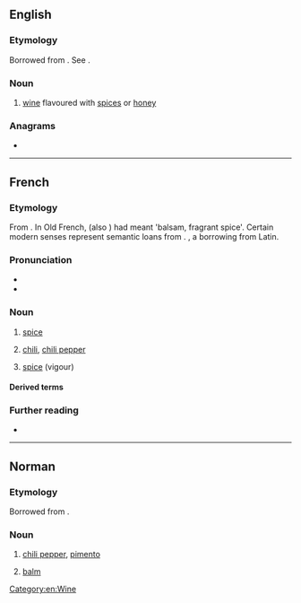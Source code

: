 ==English==

===Etymology===
Borrowed from {{bor|en|fr|piment}}. See {{doublet|en|pimento|pimiento|pigment|notext=1}}.

===Noun===
{{en-noun}}

# {{lb|en|obsolete}} [[wine]] flavoured with [[spice]]s or [[honey]]

{{Webster 1913}}

===Anagrams===
* {{anagrams|en|a=eimnpt|pitmen}}

[[Category:en:Wine]]

----

==French==

===Etymology===
From {{inh|fr|la|pigmentum}}. In Old French, {{m|fro|piment}} (also {{m|fro|pimenc}}) had meant 'balsam, fragrant spice'. Certain modern senses represent semantic loans from {{cog|es|pimiento}}. {{doublet|fr|pigment}}, a borrowing from Latin.

===Pronunciation===
* {{fr-IPA}}
* {{audio|fr|Fr-piment.ogg|Audio}}

===Noun===
{{fr-noun|m}}

# {{lb|fr|cooking}} [[spice]]
# [[chili]], [[chili pepper]]
# {{lb|fr|figuratively}} [[spice]] (vigour)

====Derived terms====
{{col3|fr
|piment enragé
|pimenter
|piment d'Espelette
|piment de Cayenne}}

===Further reading===
* {{R:TLFi}}

----

==Norman==

===Etymology===
Borrowed from {{bor|nrf|fr|piment}}.

===Noun===
{{nrf-noun|m}}

# {{lb|nrf|Jersey}} [[chili pepper]], [[pimento]]
# {{lb|nrf|Jersey}} [[balm]]

{{topics|nrf|Vegetables}}